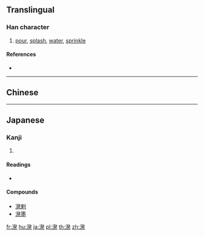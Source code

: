 ==Translingual==
{{Han simplified forms|潑|溌|泼|ex=y}}

===Han character===
{{Han char|rn=85|rad=水|as=09|sn=12|four=|canj=ENOP|ids=⿰氵発}}

# [[pour]], [[splash]], [[water]], [[sprinkle]]

====References====
* {{Han ref|kx=0639.111|hdz=31691.061|uh=6E8C|ud=28300}}

----

==Chinese==
{{zh-see|潑|v}}

----

==Japanese==

===Kanji===
{{ja-kanji|grade=|rs=水09}}

# {{defn|lang=ja|sort=水09}}

====Readings====
* {{ja-readings|on=[[はつ]] (hatsu)|kun=[[もる]] (moru), [[とびちる]] (tobichiru), [[そそぐ]] (sosogu)}}

====Compounds====
* [[溌剌]]
* [[溌墨]]

[[fr:溌]]
[[hu:溌]]
[[ja:溌]]
[[pl:溌]]
[[th:溌]]
[[zh:溌]]
